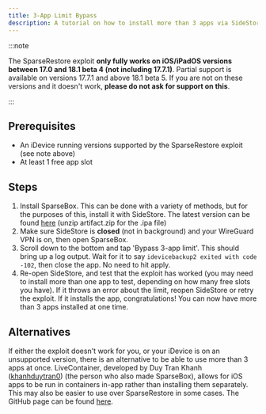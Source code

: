```yaml
---
title: 3-App Limit Bypass
description: A tutorial on how to install more than 3 apps via SideStore using the SparseRestore exploit.
---
```


:::note

The SparseRestore exploit **only fully works on iOS/iPadOS versions between 17.0 and 18.1 beta 4 (not including 17.7.1)**. Partial support is available on versions 17.7.1 and above 18.1 beta 5. If you are not on these versions and it doesn't work, **please do not ask for support on this**. 

:::

## Prerequisites
* An iDevice running versions supported by the SparseRestore exploit (see note above)
* At least 1 free app slot

## Steps
1. Install SparseBox. This can be done with a variety of methods, but for the purposes of this, install it with SideStore. The latest version can be found [here](https://nightly.link/khanhduytran0/SparseBox/workflows/build/main/artifact.zip) (unzip artifact.zip for the .ipa file)
2. Make sure SideStore is **closed** (not in background) and your WireGuard VPN is on, then open SparseBox.
3. Scroll down to the bottom and tap 'Bypass 3-app limit'. This should bring up a log output. Wait for it to say `idevicebackup2 exited with code -102`, then close the app. No need to hit apply.
4. Re-open SideStore, and test that the exploit has worked (you may need to install more than one app to test, depending on how many free slots you have). If it throws an error about the limit, reopen SideStore or retry the exploit. If it installs the app, congratulations! You can now have more than 3 apps installed at one time.

## Alternatives
If either the exploit doesn't work for you, or your iDevice is on an unsupported version, there is an alternative to be able to use more than 3 apps at once. LiveContainer, developed by Duy Tran Khanh ([khanhduytran0](https://github.com/khanhduytran0)) (the person who also made SparseBox), allows for iOS apps to be run in containers in-app rather than installing them separately. This may also be easier to use over SparseRestore in some cases. The GitHub page can be found [here](https://github.com/khanhduytran0/LiveContainer).

